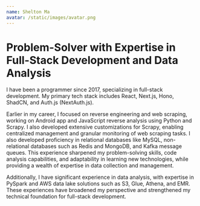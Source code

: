 ```yaml
---
name: Shelton Ma
avatar: /static/images/avatar.png
---
```


# Problem-Solver with Expertise in Full-Stack Development and Data Analysis

I have been a programmer since 2017, specializing in full-stack development. My primary tech stack includes React, Next.js, Hono, ShadCN, and Auth.js (NextAuth.js).

Earlier in my career, I focused on reverse engineering and web scraping, working on Android app and JavaScript reverse analysis using Python and Scrapy. I also developed extensive customizations for Scrapy, enabling centralized management and granular monitoring of web scraping tasks. I also developed proficiency in relational databases like MySQL, non-relational databases such as Redis and MongoDB, and Kafka message queues. This experience sharpened my problem-solving skills, code analysis capabilities, and adaptability in learning new technologies, while providing a wealth of expertise in data collection and management.

Additionally, I have significant experience in data analysis, with expertise in PySpark and AWS data lake solutions such as S3, Glue, Athena, and EMR. These experiences have broadened my perspective and strengthened my technical foundation for full-stack development.

